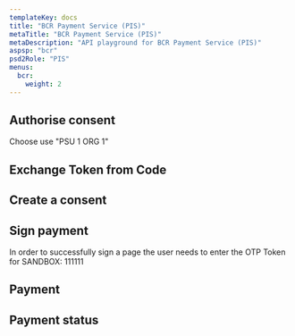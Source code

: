 ```yaml
---
templateKey: docs
title: "BCR Payment Service (PIS)"
metaTitle: "BCR Payment Service (PIS)"
metaDescription: "API playground for BCR Payment Service (PIS)"
aspsp: "bcr"
psd2Role: "PIS"
menus:
  bcr: 
    weight: 2
---
```








<step>

  ## Authorise consent

  Choose use "PSU 1 ORG 1"

  <AuthoriseStep/>
</step>
<step>

  ## Exchange Token from Code

  <CreateToken/>
</step>
  <step>

  ## Create a consent

  <StepInitiatePayment/>
  </step>
<step>

  ## Sign payment

  In order to successfully sign a page the user needs to enter the OTP Token for SANDBOX: 111111

  <SignPaymentStep/>
</step>
  <step>

  ## Payment

  <StepPayment/>
  </step>
  <step>

  ## Payment status

  <StepPaymentStatus/>
  </step>

